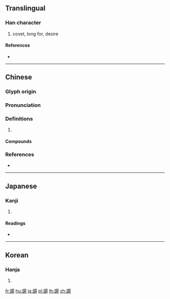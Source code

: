 {{character info/new}}
{{also|觊}}
==Translingual==

===Han character===
{{Han char|rn=147|rad=見|as=10|sn=17|four=26110|canj=UTBUU|ids=⿰豈見}}

# covet, long for, desire

====References====
* {{Han ref|kx=1136.280|dkj=34934|dj=1603.150|hdz=63672.130|uh=89AC|ud=35244|bh=C1BB|bd=49595}}

----

==Chinese==
{{zh-forms|s=觊}}

===Glyph origin===
{{Han etym}}

===Pronunciation===
{{zh-pron
|m=jì
|c=gei3,kei3
|mc=y
|oc=y
|cat=
}}

===Definitions===
{{zh-hanzi}}

# {{rfdef|zh}}

====Compounds====
{{zh-der|窺覬|覬倖|覬覦|覬覦之心|覬覦之志|覬豁}}

===References===
* {{R:yue:Hanzi}}

----

==Japanese==

===Kanji===
{{ja-kanji|grade=|rs=見10}}

# {{defn|lang=ja|sort=見10}}

====Readings====
* {{ja-readings|on=[[き]] (ki)|kun=[[のぞむ]] (nozomu)|nanori=}}

----

==Korean==

===Hanja===
{{ko-hanja|hangeul=기|eumhun=|rv=gi|mr=ki|y=ki}}

# {{defn|lang=ko|sort=見10}}

[[fr:覬]]
[[hu:覬]]
[[ja:覬]]
[[pl:覬]]
[[th:覬]]
[[zh:覬]]